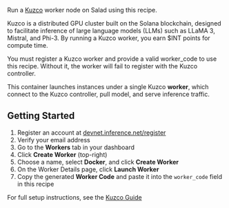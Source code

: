 Run a [Kuzco](https://devnet.inference.net/) worker node on Salad using this recipe.

Kuzco is a distributed GPU cluster built on the Solana blockchain, designed to facilitate inference of large language models (LLMs) such as LLaMA 3, Mistral, and Phi-3. By running a Kuzco worker, you earn $INT points for compute time.

<Callout variation="warning">
You must register a Kuzco worker and provide a valid worker_code to use this recipe. Without it, the worker will fail to register with the Kuzco controller.
</Callout>

This container launches instances under a single Kuzco **worker**, which connect to the Kuzco controller, pull model, and serve inference traffic.

## Getting Started

1. Register an account at [devnet.inference.net/register](https://devnet.inference.net/register)
2. Verify your email address
3. Go to the **Workers** tab in your dashboard
4. Click **Create Worker** (top-right)
5. Choose a name, select **Docker**, and click **Create Worker**
6. On the Worker Details page, click **Launch Worker**
7. Copy the generated **Worker Code** and paste it into the <code>worker_code</code> field in this recipe

For full setup instructions, see the [Kuzco Guide](https://docs.devnet.inference.net/advanced/docker)

